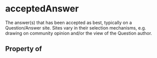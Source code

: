 # acceptedAnswer

The answer(s) that has been accepted as best, typically on a Question/Answer site. Sites vary in their selection mechanisms, e.g. drawing on community opinion and/or the view of the Question author.

## Property of



